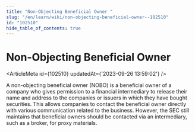 ```yaml
---
title: "Non-Objecting Beneficial Owner "
slug: "/en/learn/wiki/non-objecting-beneficial-owner--102510"
id: "102510"
hide_table_of_contents: true
---
```



# Non-Objecting Beneficial Owner 

<ArticleMeta id={102510} updatedAt={'2023-09-26 13:59:02'} />
<div className='border-solid border-b border-t-0 my-4 border-[var(--ifm-color-gray-300)]' />

A non-objecting beneficial owner (NOBO) is a beneficial owner of a company who gives permission to a financial intermediary to release their name and address to the companies or issuers in which they have bought securities. This allows companies to contact the beneficial owner directly with various communication related to the business. However, the SEC still maintains that beneficial owners should be contacted via an intermediary, such as a broker, for proxy materials.
